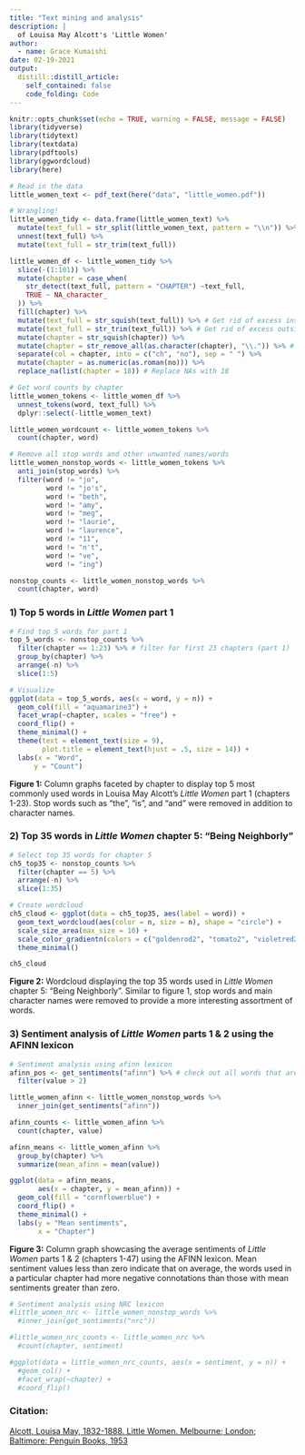 ```yaml
---
title: "Text mining and analysis"
description: |
  of Louisa May Alcott's 'Little Women' 
author:
  - name: Grace Kumaishi
date: 02-19-2021
output:
  distill::distill_article:
    self_contained: false
    code_folding: Code
---
```


```r
knitr::opts_chunk$set(echo = TRUE, warning = FALSE, message = FALSE)
library(tidyverse)
library(tidytext)
library(textdata)
library(pdftools)
library(ggwordcloud)
library(here)
```

```r
# Read in the data
little_women_text <- pdf_text(here("data", "little_women.pdf")) 

# Wrangling!
little_women_tidy <- data.frame(little_women_text) %>% 
  mutate(text_full = str_split(little_women_text, pattern = "\\n")) %>% 
  unnest(text_full) %>% 
  mutate(text_full = str_trim(text_full)) 

little_women_df <- little_women_tidy %>% 
  slice(-(1:101)) %>% 
  mutate(chapter = case_when(
    str_detect(text_full, pattern = "CHAPTER") ~text_full,
    TRUE ~ NA_character_
  )) %>% 
  fill(chapter) %>% 
  mutate(text_full = str_squish(text_full)) %>% # Get rid of excess inside space in text_full
  mutate(text_full = str_trim(text_full)) %>% # Get rid of excess outside space
  mutate(chapter = str_squish(chapter)) %>% 
  mutate(chapter = str_remove_all(as.character(chapter), "\\.")) %>% # remove "." after roman numerals
  separate(col = chapter, into = c("ch", "no"), sep = " ") %>% 
  mutate(chapter = as.numeric(as.roman(no))) %>% 
  replace_na(list(chapter = 18)) # Replace NAs with 18

# Get word counts by chapter
little_women_tokens <- little_women_df %>% 
  unnest_tokens(word, text_full) %>% 
  dplyr::select(-little_women_text)

little_women_wordcount <- little_women_tokens %>% 
  count(chapter, word)

# Remove all stop words and other unwanted names/words
little_women_nonstop_words <- little_women_tokens %>% 
  anti_join(stop_words) %>% 
  filter(word != "jo",
         word != "jo's",
         word != "beth",
         word != "amy",
         word != "meg",
         word != "laurie",
         word != "laurence",
         word != "11",
         word != "n't",
         word != "ve",
         word != "ing")

nonstop_counts <- little_women_nonstop_words %>% 
  count(chapter, word)
```

### 1) Top 5 words in *Little Women* part 1

```r
# Find top 5 words for part 1
top_5_words <- nonstop_counts %>% 
  filter(chapter == 1:23) %>% # filter for first 23 chapters (part 1)
  group_by(chapter) %>% 
  arrange(-n) %>% 
  slice(1:5)

# Visualize
ggplot(data = top_5_words, aes(x = word, y = n)) +
  geom_col(fill = "aquamarine3") +
  facet_wrap(~chapter, scales = "free") +
  coord_flip() +
  theme_minimal() +
  theme(text = element_text(size = 9),
        plot.title = element_text(hjust = .5, size = 14)) +
  labs(x = "Word",
      y = "Count")
```

**Figure 1:** Column graphs faceted by chapter to display top 5 most commonly used words in Louisa May Alcott's *Little Women* part 1 (chapters 1-23). Stop words such as "the", "is", and "and" were removed in addition to character names. 

### 2) Top 35 words in *Little Women* chapter 5: "Being Neighborly"

```r
# Select top 35 words for chapter 5
ch5_top35 <- nonstop_counts %>% 
  filter(chapter == 5) %>% 
  arrange(-n) %>% 
  slice(1:35)

# Create wordcloud
ch5_cloud <- ggplot(data = ch5_top35, aes(label = word)) +
  geom_text_wordcloud(aes(color = n, size = n), shape = "circle") +
  scale_size_area(max_size = 10) +
  scale_color_gradientn(colors = c("goldenrod2", "tomato2", "violetred2")) +
  theme_minimal() 

ch5_cloud
```

**Figure 2:** Wordcloud displaying the top 35 words used in *Little Women* chapter 5: "Being Neighborly". Similar to figure 1, stop words and main character names were removed to provide a more interesting assortment of words. 

### 3) Sentiment analysis of *Little Women* parts 1 & 2 using the AFINN lexicon

```r
# Sentiment analysis using afinn lexicon
afinn_pos <- get_sentiments("afinn") %>% # check out all words that are scored as "positive" or above 2
  filter(value > 2)

little_women_afinn <- little_women_nonstop_words %>% 
  inner_join(get_sentiments("afinn"))

afinn_counts <- little_women_afinn %>% 
  count(chapter, value) 

afinn_means <- little_women_afinn %>% 
  group_by(chapter) %>% 
  summarize(mean_afinn = mean(value))

ggplot(data = afinn_means,
       aes(x = chapter, y = mean_afinn)) +
  geom_col(fill = "cornflowerblue") +
  coord_flip() +
  theme_minimal() +
  labs(y = "Mean sentiments",
       x = "Chapter")
```

**Figure 3:** Column graph showcasing the average sentiments of *Little Women* parts 1 & 2 (chapters 1-47) using the AFINN lexicon. Mean sentiment values less than zero indicate that on average, the words used in a particular chapter had more negative connotations than those with mean sentiments greater than zero. 

```r
# Sentiment analysis using NRC lexicon
#little_women_nrc <- little_women_nonstop_words %>% 
  #inner_join(get_sentiments("nrc"))

#little_women_nrc_counts <- little_women_nrc %>% 
  #count(chapter, sentiment)

#ggplot(data = little_women_nrc_counts, aes(x = sentiment, y = n)) +
  #geom_col() +
  #facet_wrap(~chapter) +
  #coord_flip()
```

### Citation: 
[Alcott, Louisa May, 1832-1888. Little Women. Melbourne; London; Baltimore: Penguin Books, 1953](https://archive.org/details/littlewomenormeg00alcoiala/page/216/mode/2up)





